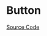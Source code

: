 
<Meta title="General/Button/Doc" />

# Button

<Description of={Button} />

[Source Code](https://github.com/Mezzanine-UI/mezzanine/blob/main/packages/react/src/Button/Button.tsx)

<ArgsTable of={Button} />
